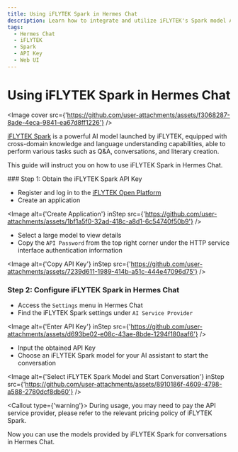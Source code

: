 ```yaml
---
title: Using iFLYTEK Spark in Hermes Chat
description: Learn how to integrate and utilize iFLYTEK's Spark model APIs in Hermes Chat.
tags:
  - Hermes Chat
  - iFLYTEK
  - Spark
  - API Key
  - Web UI
---
```


# Using iFLYTEK Spark in Hermes Chat

<Image cover src={'https://github.com/user-attachments/assets/f3068287-8ade-4eca-9841-ea67d8ff1226'} />

[iFLYTEK Spark](https://xinghuo.xfyun.cn/) is a powerful AI model launched by iFLYTEK, equipped with cross-domain knowledge and language understanding capabilities, able to perform various tasks such as Q\&A, conversations, and literary creation.

This guide will instruct you on how to use iFLYTEK Spark in Hermes Chat.

<Steps>
  ### Step 1: Obtain the iFLYTEK Spark API Key

  - Register and log in to the [iFLYTEK Open Platform](https://console.xfyun.cn/)
  - Create an application

  <Image alt={'Create Application'} inStep src={'https://github.com/user-attachments/assets/1bf1a5f0-32ad-418c-a8d1-6c54740f50b9'} />

  - Select a large model to view details
  - Copy the `API Password` from the top right corner under the HTTP service interface authentication information

  <Image alt={'Copy API Key'} inStep src={'https://github.com/user-attachments/assets/7239d611-1989-414b-a51c-444e47096d75'} />

  ### Step 2: Configure iFLYTEK Spark in Hermes Chat

  - Access the `Settings` menu in Hermes Chat
  - Find the iFLYTEK Spark settings under `AI Service Provider`

  <Image alt={'Enter API Key'} inStep src={'https://github.com/user-attachments/assets/d693be02-e08c-43ae-8bde-1294f180aaf6'} />

  - Input the obtained API Key
  - Choose an iFLYTEK Spark model for your AI assistant to start the conversation

  <Image alt={'Select iFLYTEK Spark Model and Start Conversation'} inStep src={'https://github.com/user-attachments/assets/8910186f-4609-4798-a588-2780dcf8db60'} />

  <Callout type={'warning'}>
    During usage, you may need to pay the API service provider, please refer to the relevant pricing
    policy of iFLYTEK Spark.
  </Callout>
</Steps>

Now you can use the models provided by iFLYTEK Spark for conversations in Hermes Chat.
